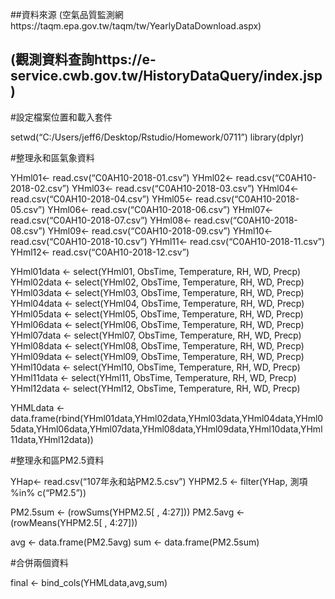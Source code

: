 ##資料來源 (空氣品質監測網https://taqm.epa.gov.tw/taqm/tw/YearlyDataDownload.aspx)

##         (觀測資料查詢https://e-service.cwb.gov.tw/HistoryDataQuery/index.jsp)

#設定檔案位置和載入套件

setwd("C:/Users/jeff6/Desktop/Rstudio/Homework/0711")
library(dplyr)


#整理永和區氣象資料

YHml01<- read.csv("C0AH10-2018-01.csv")
YHml02<- read.csv("C0AH10-2018-02.csv")
YHml03<- read.csv("C0AH10-2018-03.csv")
YHml04<- read.csv("C0AH10-2018-04.csv")
YHml05<- read.csv("C0AH10-2018-05.csv")
YHml06<- read.csv("C0AH10-2018-06.csv")
YHml07<- read.csv("C0AH10-2018-07.csv")
YHml08<- read.csv("C0AH10-2018-08.csv")
YHml09<- read.csv("C0AH10-2018-09.csv")
YHml10<- read.csv("C0AH10-2018-10.csv")
YHml11<- read.csv("C0AH10-2018-11.csv")
YHml12<- read.csv("C0AH10-2018-12.csv")

YHml01data <- select(YHml01, ObsTime, Temperature, RH, WD, Precp)
YHml02data <- select(YHml02, ObsTime, Temperature, RH, WD, Precp)
YHml03data <- select(YHml03, ObsTime, Temperature, RH, WD, Precp)
YHml04data <- select(YHml04, ObsTime, Temperature, RH, WD, Precp)
YHml05data <- select(YHml05, ObsTime, Temperature, RH, WD, Precp)
YHml06data <- select(YHml06, ObsTime, Temperature, RH, WD, Precp)
YHml07data <- select(YHml07, ObsTime, Temperature, RH, WD, Precp)
YHml08data <- select(YHml08, ObsTime, Temperature, RH, WD, Precp)
YHml09data <- select(YHml09, ObsTime, Temperature, RH, WD, Precp)
YHml10data <- select(YHml10, ObsTime, Temperature, RH, WD, Precp)
YHml11data <- select(YHml11, ObsTime, Temperature, RH, WD, Precp)
YHml12data <- select(YHml12, ObsTime, Temperature, RH, WD, Precp)

YHMLdata <- data.frame(rbind(YHml01data,YHml02data,YHml03data,YHml04data,YHml05data,YHml06data,YHml07data,YHml08data,YHml09data,YHml10data,YHml11data,YHml12data))


#整理永和區PM2.5資料

YHap<- read.csv("107年永和站PM2.5.csv")
YHPM2.5 <- filter(YHap, 測項 %in% c("PM2.5"))

PM2.5sum <- (rowSums(YHPM2.5[ , 4:27]))
PM2.5avg <- (rowMeans(YHPM2.5[ , 4:27]))

avg <- data.frame(PM2.5avg)
sum <- data.frame(PM2.5sum)

#合併兩個資料

final <- bind_cols(YHMLdata,avg,sum)  


